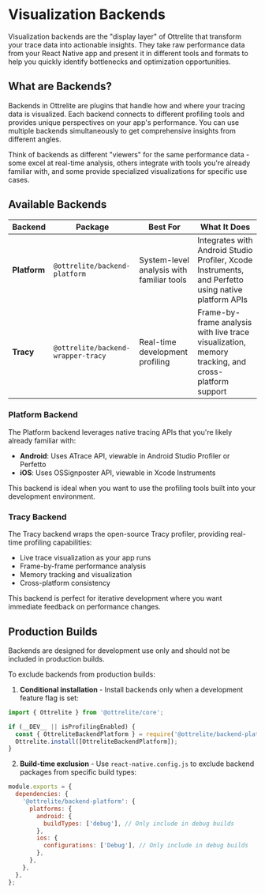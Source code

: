 # Visualization Backends

Visualization backends are the "display layer" of Ottrelite that transform your trace data into actionable insights. They take raw performance data from your React Native app and present it in different tools and formats to help you quickly identify bottlenecks and optimization opportunities.

## What are Backends?

Backends in Ottrelite are plugins that handle how and where your tracing data is visualized. Each backend connects to different profiling tools and provides unique perspectives on your app's performance. You can use multiple backends simultaneously to get comprehensive insights from different angles.

Think of backends as different "viewers" for the same performance data - some excel at real-time analysis, others integrate with tools you're already familiar with, and some provide specialized visualizations for specific use cases.

## Available Backends

| Backend | Package | Best For | What It Does |
|---------|---------|----------|--------------|
| **Platform** | `@ottrelite/backend-platform` | System-level analysis with familiar tools | Integrates with Android Studio Profiler, Xcode Instruments, and Perfetto using native platform APIs |
| **Tracy** | `@ottrelite/backend-wrapper-tracy` | Real-time development profiling | Frame-by-frame analysis with live trace visualization, memory tracking, and cross-platform support |

### Platform Backend

The Platform backend leverages native tracing APIs that you're likely already familiar with:
- **Android**: Uses ATrace API, viewable in Android Studio Profiler or Perfetto
- **iOS**: Uses OSSignposter API, viewable in Xcode Instruments

This backend is ideal when you want to use the profiling tools built into your development environment.

### Tracy Backend  

The Tracy backend wraps the open-source Tracy profiler, providing real-time profiling capabilities:
- Live trace visualization as your app runs
- Frame-by-frame performance analysis
- Memory tracking and visualization
- Cross-platform consistency

This backend is perfect for iterative development where you want immediate feedback on performance changes.

## Production Builds

Backends are designed for development use only and should not be included in production builds. 

To exclude backends from production builds:

1. **Conditional installation** - Install backends only when a development feature flag is set:

```typescript
import { Ottrelite } from '@ottrelite/core';

if (__DEV__ || isProfilingEnabled) {
  const { OttreliteBackendPlatform } = require('@ottrelite/backend-platform');
  Ottrelite.install([OttreliteBackendPlatform]);
}
```

2. **Build-time exclusion** - Use `react-native.config.js` to exclude backend packages from specific build types:

```javascript
module.exports = {
  dependencies: {
    '@ottrelite/backend-platform': {
      platforms: {
        android: {
          buildTypes: ['debug'], // Only include in debug builds
        },
        ios: {
          configurations: ['Debug'], // Only include in debug builds
        },
      },
    },
  },
};
```
